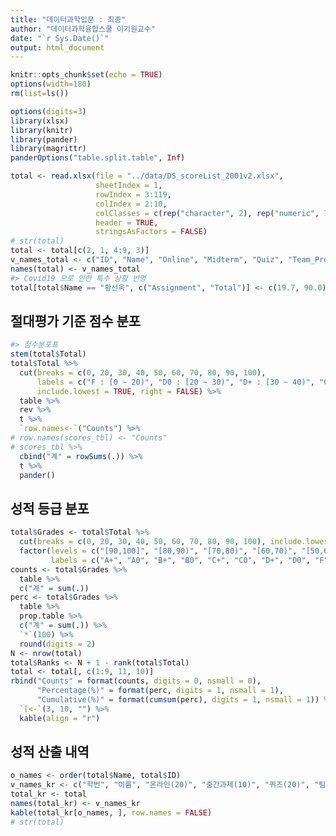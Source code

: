 ```yaml
---
title: "데이터과학입문 : 최종"
author: "데이터과학융합스쿨 이기원교수"
date: "`r Sys.Date()`"
output: html_document
---
```


```r
knitr::opts_chunk$set(echo = TRUE)
options(width=180)
rm(list=ls())
```

```r
options(digits=3)
library(xlsx)
library(knitr)
library(pander)
library(magrittr)
panderOptions("table.split.table", Inf)
```


<!--### Total Scores-->

```r
total <- read.xlsx(file = "../data/DS_scoreList_2001v2.xlsx", 
                   sheetIndex = 1, 
                   rowIndex = 3:119, 
                   colIndex = 2:10, 
                   colClasses = c(rep("character", 2), rep("numeric", 7)), 
                   header = TRUE,
                   stringsAsFactors = FALSE)
# str(total)
total <- total[c(2, 1, 4:9, 3)]
v_names_total <- c("ID", "Name", "Online", "Midterm", "Quiz", "Team_Project", "Ted", "Assignment", "Total")
names(total) <- v_names_total
#> Covid19 으로 인한 특수 상황 반영
total[total$Name == "황선욱", c("Assignment", "Total")] <- c(19.7, 90.0)
```

## 절대평가 기준 점수 분포

```r
#> 점수분포표
stem(total$Total)
total$Total %>% 
  cut(breaks = c(0, 20, 30, 40, 50, 60, 70, 80, 90, 100),
      labels = c("F : [0 ~ 20)", "D0 : [20 ~ 30)", "D+ : [30 ~ 40)", "C0 : [40 ~ 50)", "C+ : [50 ~ 60)", "B0 : [60 ~ 70)", "B+ : [70 ~ 80)", "A0 : [80 ~ 90)", "A+ : [90 ~ 100]"), 
      include.lowest = TRUE, right = FALSE) %>%
  table %>%
  rev %>%
  t %>%
  `row.names<-`("Counts") %>%
# row.names(scores_tbl) <- "Counts"
# scores_tbl %>%
  cbind("계" = rowSums(.)) %>%
  t %>%
  pander()
```

## 성적 등급 분포

```r
total$Grades <- total$Total %>% 
  cut(breaks = c(0, 20, 30, 40, 50, 60, 70, 80, 90, 100), include.lowest = TRUE, right = FALSE) %>%
  factor(levels = c("[90,100]", "[80,90)", "[70,80)", "[60,70)", "[50,60)", "[40,50)", "[30,40)", "[20,30)",  "[0,20)"),
         labels = c("A+", "A0", "B+", "B0", "C+", "C0", "D+", "D0", "F"))
counts <- total$Grades %>%
  table %>% 
  c("계" = sum(.))
perc <- total$Grades %>%
  table %>% 
  prop.table %>%
  c("계" = sum(.)) %>%
  `*`(100) %>%
  round(digits = 2) 
N <- nrow(total)
total$Ranks <- N + 1 - rank(total$Total)
total <- total[, c(1:9, 11, 10)]
rbind("Counts" = format(counts, digits = 0, nsmall = 0), 
      "Percentage(%)" = format(perc, digits = 1, nsmall = 1), 
      "Cumulative(%)" = format(cumsum(perc), digits = 1, nsmall = 1)) %>%
  `[<-`(3, 10, "") %>%
  kable(align = "r")
```

## 성적 산출 내역

```r
o_names <- order(total$Name, total$ID)
v_names_kr <- c("학번", "이름", "온라인(20)", "중간과제(10)", "퀴즈(20)", "팀 프로젝트(20)", "Ted(10)", "실습과제(20)", "총점(100)", "순위(116명중)", "학점")
total_kr <- total
names(total_kr) <- v_names_kr
kable(total_kr[o_names, ], row.names = FALSE)
# str(total)
```

<!--
## Quiz 19점 이상

```r
kable(format(total[total$Quiz >= 19, ], digits = 2, nsmall = 1),
      align = c(rep("r", 10), "c"))
nrow(total[total$Quiz >= 19, ])
```

## 총점 60점 미만

```r
kable(format(total[total$Total < 60, ], digits = 2, nsmall = 1),
      align = c(rep("r", 10), "c"))
nrow(total[total$Total < 60, ])
```


<P style = "page-break-before:always">

```r
my.grade <- function(name){
  kable(total_kr[total$Name %in% name, -1], row.names = FALSE)
}
# my.grade(c("최완빈"))
# my.grade(c("윤현지"))
# my.grade(c("장윤주"))
# my.grade(c("황선욱"))
# my.grade("서강현")
# my.grade("조재경")
```
-->

<!--
### Save Data

```r
save.image(file = "../R/R_records_01.RData")
```
-->
               
